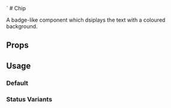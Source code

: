 
<Meta of={ChipStories} />
`
# Chip

A badge-like component which dsiplays the text with a coloured background.

## Props

<ArgTypes of={Chip} />

## Usage

### Default

<Canvas of={ChipStories.Default} />

### Status Variants

<Canvas of={ChipStories.StatusVariants} />